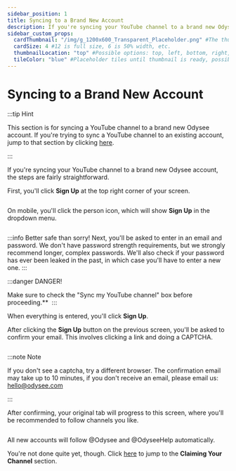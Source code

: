 ---
sidebar_position: 1
title: Syncing to a Brand New Account
description: If you're syncing your YouTube channel to a brand new Odysee account, the steps are fairly straightforward.
sidebar_custom_props:
  cardThumbnail: "/img/g_1200x600_Transparent_Placeholder.png" #The thumbnail on the category card.
  cardSize: 4 #12 is full size, 6 is 50% width, etc.
  thumbnailLocation: "top" #Possible options: top, left, bottom, right, none
  tileColor: "blue" #Placeholder tiles until thumbnail is ready, possible options: blue, cream, darkpurple, lightpurple, mauve, orange, pink, none
---

# Syncing to a Brand New Account

:::tip Hint

This section is for syncing a YouTube channel to a brand new Odysee account. If you're trying to sync a YouTube channel to an existing account, jump to that section by clicking [here](https://help.odysee.tv/category-syncprogram/category-walkthrough/existingaccounts).

:::

If you're syncing your YouTube channel to a brand new Odysee account, the steps are fairly straightforward.

First, you'll click **Sign Up** at the top right corner of your screen. 

<Image img="/img/en/category-basics1.png"/>

On mobile, you'll click the person icon, which will show **Sign Up** in the dropdown menu.

<Image img="/img/en/category-basics2.png"/>

:::info Better safe than sorry!
Next, you'll be asked to enter in an email and password. We don't have password strength requirements, but we strongly recommend longer, complex passwords. We'll also check if your password has ever been leaked in the past, in which case you'll have to enter a new one.
:::

:::danger DANGER!

Make sure to check the "Sync my YouTube channel" box before proceeding.**
<Image img="/img/en/category-basics3.png"/>
:::

When everything is entered, you'll click **Sign Up**.

After clicking the **Sign Up** button on the previous screen, you'll be asked to confirm your email. This involves clicking a link and doing a CAPTCHA.

<Image img="/img/en/category-basics4.png"/>

:::note Note

If you don't see a captcha, try a different browser. The confirmation email may take up to 10 minutes, if you don't receive an email, please email us: hello@odysee.com

:::

After confirming, your original tab will progress to this screen, where you'll be recommended to follow channels you like. 

<Image img="/img/en/category-basics5.png"/>

All new accounts will follow @Odysee and @OdyseeHelp automatically.

You're not done quite yet, though. Click [here](https://help.odysee.tv/category-syncprogram/category-walkthrough/claimingyourchannel) to jump to the **Claiming Your Channel** section.
